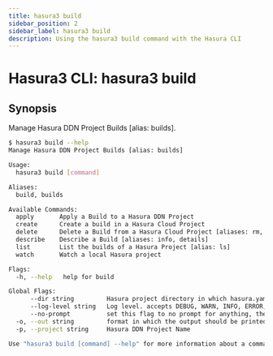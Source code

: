 ```yaml
---
title: hasura3 build
sidebar_position: 2
sidebar_label: hasura3 build
description: Using the hasura3 build command with the Hasura CLI
---
```


# Hasura3 CLI: hasura3 build 

## Synopsis
Manage Hasura DDN Project Builds [alias: builds].

```bash
$ hasura3 build --help
Manage Hasura DDN Project Builds [alias: builds]

Usage:
  hasura3 build [command]

Aliases:
  build, builds

Available Commands:
  apply       Apply a Build to a Hasura DDN Project
  create      Create a build in a Hasura Cloud Project
  delete      Delete a Build from a Hasura Cloud Project [aliases: rm, remove]
  describe    Describe a Build [aliases: info, details]
  list        List the builds of a Hasura Project [alias: ls]
  watch       Watch a local Hasura project

Flags:
  -h, --help   help for build

Global Flags:
      --dir string         Hasura project directory in which hasura.yaml is present (default ".")
      --log-level string   Log level. accepts DEBUG, WARN, INFO, ERROR, FATAL (default "INFO")
      --no-prompt          set this flag to no prompt for anything, the command fails if any input is missing
  -o, --out string         format in which the output should be printed, accepts table, json and yaml (default "table")
  -p, --project string     Hasura DDN Project Name

Use "hasura3 build [command] --help" for more information about a command.
```

